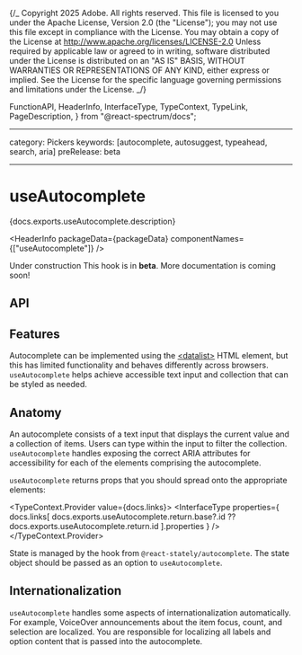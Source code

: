 {/_ Copyright 2025 Adobe. All rights reserved.
This file is licensed to you under the Apache License, Version 2.0 (the "License");
you may not use this file except in compliance with the License. You may obtain a copy
of the License at http://www.apache.org/licenses/LICENSE-2.0
Unless required by applicable law or agreed to in writing, software distributed under
the License is distributed on an "AS IS" BASIS, WITHOUT WARRANTIES OR REPRESENTATIONS
OF ANY KIND, either express or implied. See the License for the specific language
governing permissions and limitations under the License. _/}


  FunctionAPI,
  HeaderInfo,
  InterfaceType,
  TypeContext,
  TypeLink,
  PageDescription,
} from "@react-spectrum/docs";

---

category: Pickers
keywords: [autocomplete, autosuggest, typeahead, search, aria]
preRelease: beta

---

# useAutocomplete

<PageDescription>{docs.exports.useAutocomplete.description}</PageDescription>

<HeaderInfo packageData={packageData} componentNames={["useAutocomplete"]} />

<InlineAlert variant="notice" marginTop={60}>
  <Heading>Under construction</Heading>
  <Content>
    This hook is in <strong>beta</strong>. More documentation is coming soon!
  </Content>
</InlineAlert>

## API

<FunctionAPI function={docs.exports.useAutocomplete} links={docs.links} />

## Features

Autocomplete can be implemented using the [&lt;datalist&gt;](https://developer.mozilla.org/en-US/docs/Web/HTML/Element/datalist) HTML element, but this has limited functionality and behaves differently across browsers.
`useAutocomplete` helps achieve accessible text input and collection that can be styled as needed.

## Anatomy

An autocomplete consists of a text input that displays the current value and a collection of items. Users can type within the input
to filter the collection. `useAutocomplete` handles exposing the correct ARIA attributes for accessibility for each of the elements comprising the autocomplete.

`useAutocomplete` returns props that you should spread onto the appropriate elements:

<TypeContext.Provider value={docs.links}>
  <InterfaceType
    properties={
      docs.links[
        docs.exports.useAutocomplete.return.base?.id ??
          docs.exports.useAutocomplete.return.id
      ].properties
    }
  />
</TypeContext.Provider>

State is managed by the <TypeLink links={statelyDocs.links} type={statelyDocs.exports.useAutocompleteState} /> hook from `@react-stately/autocomplete`.
The state object should be passed as an option to `useAutocomplete`.

## Internationalization

`useAutocomplete` handles some aspects of internationalization automatically.
For example, VoiceOver announcements about the item focus, count, and selection are localized.
You are responsible for localizing all labels and option
content that is passed into the autocomplete.
